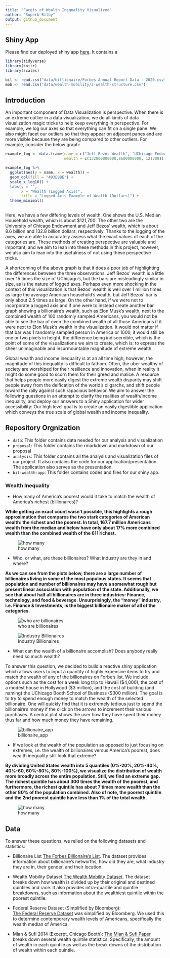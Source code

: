 ```yaml
---
title: "Facets of Wealth Inequality Visualized"
author: "Superb Bilby"
output: github_document
---
```

## Shiny App

Please find our deployed shiny app [here](https://jinfei.shinyapps.io/bil-wealth-app/). It contains a 

```r
library(tidyverse)
library(knitr)
library(scales)
```

```r
bil <- read.csv("data/billionaire/Forbes Annual Report Data - 2020.csv", skip = 1) %>% drop_na()
mob <- read.csv("data/wealth-mobility/2-wealth-structure.csv")
```

## Introduction

An important component of Data Visualization is perspective. When there is an extreme outlier in a data visualization, we do all kinds of data visualization magic tricks to help keep everything in perspective. For example, we log our axes so that everything can fit on a single pane. We also might facet our outliers so that they appear on adjacent panes and are more visible because they are being compared to other outliers. For example, consider the below graph:

```r

example_log <- data.frame(name = c("Jeff Bezos Wealth", "UChicago Endowment", "Med. USA Household Wealth"),
                          wealth = c(132800000000,8600000000, 121700))

example_log %>%
  ggplot(aes(y = name, x = wealth)) +
  geom_col(fill = "#93E9BE") +
  scale_x_log10() +
  labs(y = "",
       x = "Wealth (Logged Axis)",
       title = "Logged Axis Example of Wealth (Dollars)") +
  theme_minimal()
  
```

Here, we have a few differing levels of wealth. One shows the U.S. Median Household wealth, which is about $121,700. The other two are the University of Chicago Endowment and Jeff Bezos' wealth, which is about 8.6 billion and 132.8 billion dollars, respectively. Thanks to the logging of the axes, we are able to accurately assess what the exact values of each of the categories are. These methods of creating perspective are valuable and important, and we aim to lean into these methods in this project, however, we also aim to lean into the usefulness of not using these perspective tricks. 

A shortcoming of the above graph is that it does a poor job of highlighting the differences between the three observations. Jeff Bezos' wealth is a little over 15 times the size of UChicago's, but the bars are misleadingly similar in size, as is the nature of logged axes. Perhaps even more shocking in the context of this visualization is that Bezos' wealth is well over 1 million times as large the average American household's wealth, but Jeff Bezos' bar is only about 2.5 times as large. On the other hand, if we were not to incorporate a logged axis and if one were to instead create another bar graph showing a billionaire’s wealth, such as Elon Musk’s wealth, next to the combined wealth of 100 randomly sampled Americans, you would not be able to see the bar of even the combined wealth of all those Americans if it were next to Elon Musk's wealth in the visualization.  It would not matter if that bar was 1 randomly sampled person in America or 1000, it would still be one or two pixels in height, the difference being indiscernible, which is the point of some of the visualizations we aim to create, which is: to express the sheer unimaginable and insurmountable magnitude of extreme wealth.

Global wealth and income inequality is at an all time high, however, the magnitude of this inequality is difficult to fathom. Often, the uber wealthy of society are worshiped for their resilience and innovation, when in reality it might do some good to scorn them for their greed and malice. A resource that helps people more easily digest the extreme wealth disparity may shift people away from the deification of the world’s oligarchs, and shift people toward the rally against such rapacious behavior. We aim to answer the following questions in an attempt to clarify the realities of wealth/income inequality, and deploy our answers to a Shiny application for wider accessibility:
Our high level goal is to create an easily digestible application which conveys the true scale of global wealth and income inequality.  

## Repository Orgnization

- `data`: This folder contains data needed for our analysis and visualization
- `proposal`: This folder contains the rmarkdown and markdown of our proposal
- `analysis`: This folder contains all the analysis and visualization files of our project. It also contains the code for our application/presentation. The application also serves as the presentation. 
- `bil-wealth-app`: This folder contains codes and files for our shiny app.

### Wealth Inequality  

- How many of America's poorest would it take to match the wealth of America's richest (billionaires)?  

**While getting an exact count wasn't possible, this highlights a rough approximation that compares the two stark categories of American wealth: the richest and the poorest. In total, 167.7 million Americans wealth from the median and below have only about 17% more combined wealth than the combined wealth of the 611 richest.** 

![how many](./analysis/wealth-quintiles/wealth-quintiles_files/figure-gfm/how-many-americans.png)

- Who, or what, are these billionaires? What industry are they in and where?

**As we can see from the plots below, there are a large number of billionaires living in some of the most populous states. It seems that population and number of billionaires may have a somewhat rough but present linear association with population of the state. Additionally, we see that about half all billionaires are in three industries: Finance, technology, and food & beverage. Unsurprisingly, the "money" industry, i.e. Finance & Investments, is the biggest billionaire maker of all of the categories.**

![who are billionaires](./analysis/geo-spatial-analysis/geo-spatial-analysis_files/figure-gfm/industry plot-1.png)  

![Industry Billionaires](./analysis/geo-spatial-analysis/geo-spatial-analysis_files/figure-gfm/plot-choropleth-1.png)

- What can the wealth of a billionaire accomplish?  Does anybody really need so much wealth? 


To answer this question, we decided to build a reactive shiny application which allows users to input a quantity of highly expensive items to try and match the wealth of any of the billionaires on Forbe's list. We include options such as the cost for a week long trip to Hawaii ($4,000), the cost of a modest house in Hollywood ($3 million), and the cost of building (and naming) the UChicago Booth School of Business ($300 million). The goal is to try to spend enough money to match the wealth of the selected billionaire. One will quickly find that it is extremely tedious just to spend the billionaire's money if the click on the arrows to increment their various purchases. A central plot shows the user how they have spent their money thus far and how much money they have remaining.

![billionaire_app](./bil-wealth-app/example/app_example.png)

- If we look at the wealth of the population as opposed to just focusing on extremes, i.e. the wealth of billionaires versus America's poorest, does wealth inequality still look that extreme?

**By dividing United States wealth into 5 quantiles (0%-20%, 20%-40%, 40%-60, 60%-80%, 80%-100%), we visualize the distribution of wealth more broadly across the entire population. Still, we find an extreme gap. The richest quintile has about 300 times the wealth of the poorest, and furthermore, the richest quintile has about 7 times more wealth than the other 80% of the population combined. Also of note, the poorest quintile and the 2nd poorest quintile have less than 1% of the total wealth.**

![how many](./analysis/wealth-quintiles/wealth-quintiles_files/figure-gfm/quintile-pie-1.png)

## Data

To answer these questions, we relied on the following datasets and statistics:  

* Billionaire List
[The Forbes Billionaire's List](https://docs.google.com/spreadsheets/d/1JThOdF95e0NYoea5pCWd5UDXLmIGc1Fwj1aajDSYYhk/edit#gid=685599441). The dataset provides information about billionaire's networths, how old they are, what industry they are in, their gender, and their location. 

* Wealth Mobility Dataset
[The Wealth Mobility Dataset](https://github.com/fpfeffer/WealthMobility/blob/master/Data/2-wealth-structure.csv). The dataset breaks down how wealth is divided up by their original and destined quintiles and race. It also provides intra-quartile and quintile breakdowns, such as information about the wealthiest quintile within the poorest quintile. 

* Federal Reserve Dataset (Simplified by Bloomberg):  
[The Federal Reserve Dataset](https://www.bloomberg.com/news/articles/2021-12-17/wealth-share-rose-in-pandemic-for-poorest-50-and-top-1-of-u-s) was simplified by Bloomberg. We used this to determine contemporary wealth levels of Americans, specifically the wealth median of America.  

* Mian & Sufi 2014 (Excerpt, Chicago Booth):
[The Mian & Sufi Paper](https://www.chicagobooth.edu/review/how-high-debt-leads-to-income-inequality) breaks down several wealth quintile statistics. Specifically, the amount of wealth in each quintile as well as the break downs of the distribution of wealth within each quintile.

